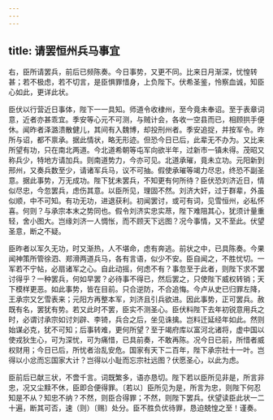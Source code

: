```yaml
---
---
---
```

title: 请罢恒州兵马事宜
---



右，臣所请罢兵，前后已频陈奏。今日事势，又更不同。比来日月渐深，忧惶转甚；若不极虑，若不切言，是臣惧罪惜身，上负陛下。伏希圣鉴，怜察血诚，知臣心如此，更详此状。

臣伏以行营近日事体，陛下一一具知。师道令收棣州，至今竟未奉诏。至于表章词意，近者亦甚乖宜。季安等心元不可测，与贼计会，各收一空县而已，相顾拱手便休。闻昨者泽潞溃散健儿，其间有入魏博，却投刑州者。季安追捉，并按军令。昨所与诏，都不禀承。据此情状，略无形迹。但恐今日已后，此辈无不办为。又比来所望有功，只在南北两道。今北道希朝等屯军向欲半年，过新市一镇未得。茂昭又称兵少，特地方请加兵。则南道势力，今亦可见。北道承璀，竟未立功。元阳新到邢州，又奏兵数至少，请诸军兵马，议不可抽。假使承璀等竭力尽忠，终恐不副圣意。据此事势，万无成功。陛下犹未罢兵，不知更有何所待？臣伏恐刘济近日，情似尽忠，今忽罢兵，虑伤其意。以臣所见，理固不然。刘济大奸，过于群辈，外虽似顺，中不可知。有功无功，进退获利。初闻罢讨，或可有词，见雪恒州，必私怀喜。何则？与承宗本末之势同也。假令刘济实忠实荩，陛下难阻其心，犹须计量重轻，舍小图大。岂缘刘济一人惆怅，而不顾天下远图？况今事情，又不至此。伏望圣意，断之不疑。

臣昨者以军久无功，时又渐热，人不堪命，虑有奔逃。前状之中，已具陈奏。今果闻神策所管徐泗、郑滑两道兵马，各有言语，似少不安。臣自闻之，不胜忧切。一军若不宁帖，必扇诸军之心。自此动摇，何虑不有？事忽至于此者，则陛下求不罢讨得乎？一种罢兵，何如早罢？必待事不得已，然后罢之，只使陛下威权转销；天下模样更恶。如此事势，皆在目前。只合逆防，不合追悔。今卢从史已归罪左降，王承宗又乞雪表来；元阳方再整本军，刘济且引兵欲进。因此事势，正可罢兵。赦既有名，罢犹有势。若又此时不罢，臣实不测圣心。臣伏料陛下去年初锐意用兵之时，必谓讨承宗如讨刘辟、李锜，兵合之后，坐见诛擒。岂料迁延经年如此。然则始谋必克，犹不可知；后事转难，更何所望？至于竭府库以富河北诸将，虚中国以使戎狄生心，可为深忧，可为痛惜，已具前奏，不敢再陈。况今日已前，所惜者威权财用；今日已后，所忧者治乱安危。国家有天下二百年，陛下承宗社十一叶。岂得以小忿而忘国家大计？岂得以小耻而忘宗社远图？伏愿圣心，以此为虑。

臣前后已献三状，不啻千言。词既繁多，语亦恳切。陛下若以臣所见非是，所言非忠，况又尘黩不休，臣即合便得罪。〔若以〕臣所见为是，所言为忠，则陛下何忍知是不从？知忠不纳？不然，则臣合得罪；不然，则陛下罢兵。伏望读臣此状一二十遍，断其可否，速（则）〔赐〕处分。臣不胜负优待罪，恳迫兢惶之至！谨奏。